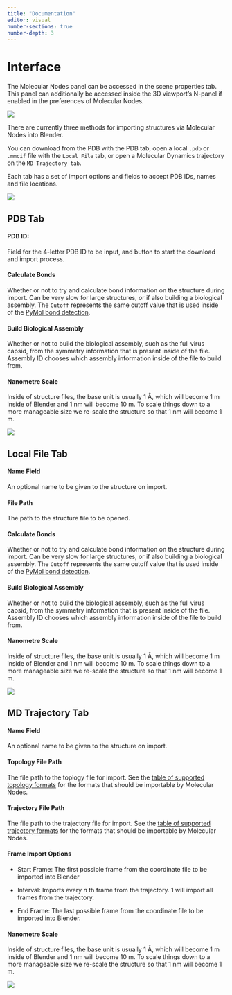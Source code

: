 ```yaml
---
title: "Documentation"
editor: visual
number-sections: true
number-depth: 3
---
```


# Interface

The Molecular Nodes panel can be accessed in the scene properties tab. This panel can additionally be accessed inside the 3D viewport's N-panel if enabled in the preferences of Molecular Nodes.

![](images/CleanShot%202022-05-19%20at%2013.07.10.png)

There are currently three methods for importing structures via Molecular Nodes into Blender.

You can download from the PDB with the PDB tab, open a local `.pdb` or `.mmcif` file with the `Local File` tab, or open a Molecular Dynamics trajectory on the `MD Trajectory tab`.

Each tab has a set of import options and fields to accept PDB IDs, names and file locations.

![](images/CleanShot%202022-05-19%20at%2013.09.28@2x.png)

## PDB Tab

#### PDB ID:

Field for the 4-letter PDB ID to be input, and button to start the download and import process.

#### Calculate Bonds

Whether or not to try and calculate bond information on the structure during import. Can be very slow for large structures, or if also building a biological assembly. The `Cutoff` represents the same cutoff value that is used inside of the [PyMol bond detection](https://pymolwiki.org/index.php/Connect_cutoff).

#### Build Biological Assembly

Whether or not to build the biological assembly, such as the full virus capsid, from the symmetry information that is present inside of the file. Assembly ID chooses which assembly information inside of the file to build from.

#### Nanometre Scale

Inside of structure files, the base unit is usually 1 Å, which will become 1 m inside of Blender and 1 nm will become 10 m. To scale things down to a more manageable size we re-scale the structure so that 1 nm will become 1 m.

![](images/CleanShot%202022-05-19%20at%2013.12.26@2x.png)

## Local File Tab

#### Name Field

An optional name to be given to the structure on import.

#### File Path

The path to the structure file to be opened.

#### Calculate Bonds

Whether or not to try and calculate bond information on the structure during import. Can be very slow for large structures, or if also building a biological assembly. The `Cutoff` represents the same cutoff value that is used inside of the [PyMol bond detection](https://pymolwiki.org/index.php/Connect_cutoff).

#### Build Biological Assembly

Whether or not to build the biological assembly, such as the full virus capsid, from the symmetry information that is present inside of the file. Assembly ID chooses which assembly information inside of the file to build from.

#### Nanometre Scale

Inside of structure files, the base unit is usually 1 Å, which will become 1 m inside of Blender and 1 nm will become 10 m. To scale things down to a more manageable size we re-scale the structure so that 1 nm will become 1 m.

![](images/CleanShot%202022-05-19%20at%2013.19.58@2x.png)

## MD Trajectory Tab

#### Name Field

An optional name to be given to the structure on import.

#### Topology File Path

The file path to the toplogy file for import. See the [table of supported topology formats](https://docs.mdanalysis.org/stable/documentation_pages/topology/init.html#supported-topology-formats) for the formats that should be importable by Molecular Nodes.

#### Trajectory File Path

The file path to the trajectory file for import. See the [table of supported trajectory formats](https://docs.mdanalysis.org/stable/documentation_pages/coordinates/init.html#id2) for the formats that should be importable by Molecular Nodes.

#### Frame Import Options

-   Start Frame: The first possible frame from the coordinate file to be imported into Blender

-   Interval: Imports every *n* th frame from the trajectory. 1 will import all frames from the trajectory.

-   End Frame: The last possible frame from the coordinate file to be imported into Blender.

#### Nanometre Scale

Inside of structure files, the base unit is usually 1 Å, which will become 1 m inside of Blender and 1 nm will become 10 m. To scale things down to a more manageable size we re-scale the structure so that 1 nm will become 1 m.

![](images/CleanShot%202022-05-19%20at%2013.21.32@2x.png)
